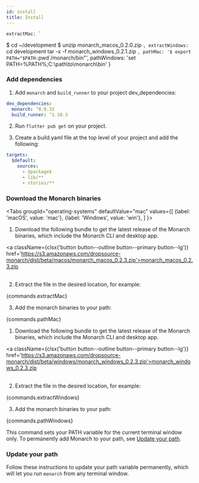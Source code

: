 ```yaml
---
id: install
title: Install
---
```



    extractMac: `
$ cd ~/development
$ unzip monarch_macos_0.2.0.zip
    `,
    extractWindows:`
cd development
tar -x -f monarch_windows_0.2.1.zip
    `,
    pathMac: '$ export PATH="$PATH:`pwd`/monarch/bin"',
    pathWindows: 'set PATH=%PATH%;C:\\path\\to\\monarch\\bin'
}

### Add dependencies
1. Add `monarch` and `build_runner` to your project dev_dependencies:
```yaml
dev_dependencies:
  monarch: ^0.0.32
  build_runner: ^1.10.3
```

2. Run `flutter pub get` on your project.

3. Create a build.yaml file at the top level of your project and add the 
following:
```yaml
targets:
  $default:
    sources:
      - $package$
      - lib/**
      - stories/**
```

### Download the Monarch binaries
<Tabs
  groupId="operating-systems"
  defaultValue="mac"
  values={[
    {label: 'macOS', value: 'mac'},
    {label: 'Windows', value: 'win'},
  ]
}>
  <TabItem value="mac">
    <ol><li>Download the following bundle to get the latest release of the Monarch
binaries, which include the Monarch CLI and desktop app. </li></ol>
    <div>
      <a 
        className={clsx('button button--outline button--primary button--lg')}
        href='https://s3.amazonaws.com/dropsource-monarch/dist/beta/macos/monarch_macos_0.2.3.zip'>monarch_macos_0.2.3.zip</a>
    </div>
    <br/>
    <ol start="2"><li>Extract the file in the desired location, for example:</li></ol>
    <CodeBlock language="bash">{commands.extractMac}</CodeBlock>
    <br/>
    <ol start="3"><li>Add the monarch binaries to your path:</li></ol>
    <CodeBlock language="bash">{commands.pathMac}</CodeBlock>
  </TabItem>
  <TabItem value="win">
    <ol><li>Download the following bundle to get the latest release of the Monarch
binaries, which include the Monarch CLI and desktop app. </li></ol>
    <div>
      <a 
        className={clsx('button button--outline button--primary button--lg')}
        href='https://s3.amazonaws.com/dropsource-monarch/dist/beta/windows/monarch_windows_0.2.3.zip'>monarch_windows_0.2.3.zip</a>
    </div>
    <br/>
    <ol start="2"><li>Extract the file in the desired location, for example:</li></ol>
    <CodeBlock language="bash">{commands.extractWindows}</CodeBlock>
    <br/>
    <ol start="3"><li>Add the monarch binaries to your path:</li></ol>
    <CodeBlock language="bash">{commands.pathWindows}</CodeBlock>
  </TabItem>
</Tabs>

This command sets your PATH variable for the current terminal window only. To 
permanently add Monarch to your path, see [Update your path](#update-your-path).

### Update your path
Follow these instructions to update your path variable permanently, which will 
let you run `monarch` from any terminal window.
